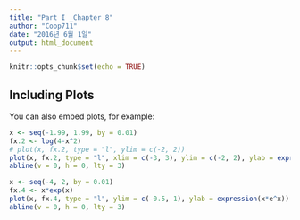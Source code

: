 ```yaml
---
title: "Part I _Chapter 8"
author: "Coop711"
date: "2016년 6월 1일"
output: html_document
---
```


```r
knitr::opts_chunk$set(echo = TRUE)
```


## Including Plots

You can also embed plots, for example:

```r
x <- seq(-1.99, 1.99, by = 0.01)
fx.2 <- log(4-x^2)
# plot(x, fx.2, type = "l", ylim = c(-2, 2))
plot(x, fx.2, type = "l", xlim = c(-3, 3), ylim = c(-2, 2), ylab = expression(log(4-x^2)))
abline(v = 0, h = 0, lty = 3)
```

```r
x <- seq(-4, 2, by = 0.01)
fx.4 <- x*exp(x)
plot(x, fx.4, type = "l", ylim = c(-0.5, 1), ylab = expression(x*e^x))
abline(v = 0, h = 0, lty = 3)
```